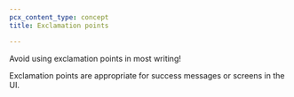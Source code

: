 ```yaml
---
pcx_content_type: concept
title: Exclamation points

---
```


Avoid using exclamation points in most writing!

Exclamation points are appropriate for success messages or screens in the UI.
